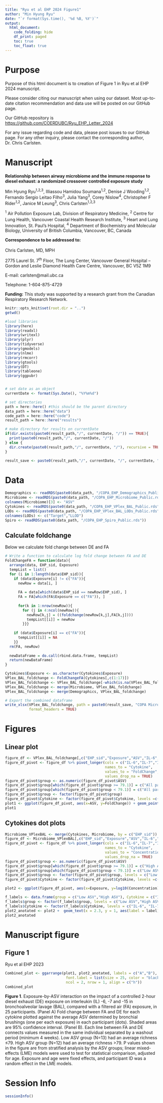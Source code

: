 ```yaml
---
title: "Ryu et al EHP 2024 Figure1"
author: "Min Hyung Ryu"
date: "`r format(Sys.time(), '%d %B, %Y')`"
output: 
  html_document:
    code_folding: hide
    df_print: paged
    toc: true
    toc_float: true
---
```


# Purpose

Purpose of this html document is to creation of Figure 1 in Ryu et al EHP 2024 manuscript.

Please consider citing our manuscript when using our dataset. Most up-to-date citation recommendation and data use will be posted on our GitHub page.

Our GitHub repository is <https://github.com/COERDUBC/Ryu_EHP_Letter_2024>

For any issue regarding code and data, please post issues to our GitHub page. For any other inquiry, please contact the corresponding author, Dr. Chris Carlsten.

# Manuscript

**Relationship between airway microbiome and the immune response to diesel exhaust: a randomized crossover controlled exposure study**

Min Hyung Ryu^1,2,3^, Illiassou Hamidou Soumana^1,2^, Denise J Wooding^1,2^, Fernando Sergio Leitao Filho^3^, Julia Yang^3^, Corey Nislow^4^, Christopher F Rider^1,2^, Janice M Leung^3^, Chris Carlsten^1,2,3^

^1^ Air Pollution Exposure Lab, Division of Respiratory Medicine, ^2^ Centre for Lung Health, Vancouver Coastal Health Research Institute, ^3^ Heart and Lung Innovation, St. Paul’s Hospital, ^4^ Department of Biochemistry and Molecular Biology, University of British Columbia, Vancouver, BC, Canada

**Correspondence to be addressed to:**\
\
Chris Carlsten, MD, MPH

2775 Laurel St. 7^th^ Floor, The Lung Center, Vancouver General Hospital – Gordon and Leslie Diamond Health Care Centre, Vancouver, BC V5Z 1M9

E-mail: carlsten\@mail.ubc.ca

Telephone: 1-604-875-4729

**Funding:** This study was supported by a research grant from the Canadian Respiratory Research Network.

```r
knitr::opts_knit$set(root.dir = "..")
getwd()

#load libraries
library(here)
library(readxl)
library(writexl)
library(plyr)
library(tidyverse)
library(gmodels)
library(nlme)
library(rmcorr)
library(gtools)
library(DT)
library(tableone)
library(ggpubr)


# set date as an object
currentDate <- format(Sys.Date(), "%Y%m%d")

# set directories
path = here::here() #this should be the parent directory 
data_path = here::here("data")
code_path = here::here("code")
result_path = here::here("results")

# make directory for results on currentDate
if(dir.exists(paste0(result_path,"/", currentDate, "/")) == TRUE){
  print(paste0(result_path,"/", currentDate, "/"))
} else {
  dir.create(paste0(result_path,"/", currentDate, "/"), recursive = TRUE)
}

result_save <- paste0(result_path,"/", currentDate, "/", currentDate, "_")

```

# Data

```r
Demographics <- readRDS(paste0(data_path, "/COPA_EHP_Demographics_Public.rds"))
Microbiome <- readRDS(paste0(data_path, "/COPA_EHP_Microbiome_Public.rds"))
colnames(Microbiome)[3] <- "ASV"
Cytokines <- readRDS(paste0(data_path, "/COPA_EHP_VPlex_BAL_Public.rds"))
LODs <- readRDS(paste0(data_path, "/COPA_EHP_VPlex_BAL_LODs_Public.rds"))
colnames(LODs) <- c("Target","LLOD")
Spiro <- readRDS(paste0(data_path, "/COPA_EHP_Spiro_Public.rds"))
```

## Calculate foldchange

Below we calculate fold change between DE and FA

```r
# Write a function to calculate log fold change between FA and DE
FoldChangeFA = function(data){
  arrange(data, EHP_sid, Exposure)
  tempList = list()
  for (i in 1:length(data$EHP_sid)){
    if (data$Exposure[i] != c("FA")){
      newRow = data[i, ]
      
      FA = data[which(data$EHP_sid == newRow$EHP_sid), ]
      FA = FA[which(FA$Exposure == c("FA")), ]
      
      for(k in 1:nrow(newRow)){  
        for (j in 4:ncol(newRow)){
          newRow[k,j] = ((foldchange(newRow[k,j],FA[k,j])))
          tempList[[i]] = newRow
        }}}
    
    if (data$Exposure[i] == c("FA")){
      tempList[[i]] = NA
    }}
  rm(FA, newRow)
  
  newDataFrame = do.call(rbind.data.frame, tempList)
  return(newDataFrame)
}

Cytokines$Exposure <- as.character(Cytokines$Exposure)
VPlex_BAL_foldchange <- FoldChangeFA(Cytokines[,c(1:17)])
VPlex_BAL_foldchange <- VPlex_BAL_foldchange[-which(is.na(VPlex_BAL_foldchange)), ]
VPlex_BAL_foldchange <- merge(Microbiome, VPlex_BAL_foldchange)
VPlex_BAL_foldchange <- merge(Demographics, VPlex_BAL_foldchange) 

# Export the combined dataframe
write_xlsx(VPlex_BAL_foldchange, path = paste0(result_save, "COPA Microbiome Vplex BAL (fold change) data.xlsx"), col_names = TRUE,
           format_headers = TRUE)

```

# Figures

## Linear plot

```r
figure_df <- VPlex_BAL_foldchange[,c("EHP_sid","Exposure","ASV","IL-6","IL-7","IL-15")]
figure_df_pivot <- figure_df %>% pivot_longer(cols = c("IL-6","IL-7","IL-15"),
                                              names_to = "Cytokine",
                                              values_to = "FoldChange",
                                              values_drop_na = TRUE)
figure_df_pivot$group <- as.numeric(figure_df_pivot$ASV)
figure_df_pivot$group[which(figure_df_pivot$group >= 79.1)] = c("All participants")
figure_df_pivot$group[which(figure_df_pivot$group < 79.1)] = c("All participants")
figure_df_pivot$group <- factor(figure_df_pivot$group)
figure_df_pivot$Cytokine <- factor(figure_df_pivot$Cytokine, levels =c("IL-6","IL-7","IL-15"))
plot1 <- ggplot(figure_df_pivot, aes(x=ASV, y=FoldChange)) + geom_point() + geom_smooth(method='lm') + facet_grid(Cytokine ~ group) + theme_light(base_size = 25) + ylab("Fold change in concentration (DE-FA)") + xlab("ASV")
plot1
```

## Cytokines dot plots

```r
Microbiome_VPlexBAL <- merge(Cytokines, Microbiome, by = c("EHP_sid"))
figure_df <- Microbiome_VPlexBAL[,c("EHP_sid","Exposure","ASV","IL-6","IL-7","IL-15")]
figure_df_pivot <- figure_df %>% pivot_longer(cols = c("IL-6","IL-7","IL-15"),
                                              names_to = "Cytokine",
                                              values_to = "Concentration",
                                              values_drop_na = TRUE)
figure_df_pivot$group <- as.numeric(figure_df_pivot$ASV)
figure_df_pivot$group[which(figure_df_pivot$group >= 79.1)] = c("High ASV")
figure_df_pivot$group[which(figure_df_pivot$group < 79.1)] = c("Low ASV")
figure_df_pivot$group <- factor(figure_df_pivot$group, levels = c("Low ASV","High ASV"))
figure_df_pivot$Cytokine <- factor(figure_df_pivot$Cytokine, levels =c("IL-6","IL-7","IL-15"))

plot2 <- ggplot(figure_df_pivot, aes(x=Exposure, y=log10(Concentration))) + geom_point()+ geom_line(aes(group=EHP_sid)) +facet_grid(Cytokine ~ group) + theme_light(base_size = 25) + ylab(expression(Log[10]~ concentration (pg/mL))) 

f_labels <- data.frame(group = c("Low ASV","High ASV"), Cytokine = c("IL-6", "IL-7", "IL-15"), label = c("p=0.05", "p=0.20", "p=0.03", "p=0.09","p=0.03","p=0.16"))
f_labels$group <- factor(f_labels$group, levels = c("Low ASV","High ASV"))
f_labels$Cytokine <- factor(f_labels$Cytokine, levels = c("IL-6", "IL-7", "IL-15"))
plot2_anotated <- plot2 +  geom_text(x = 2.3, y = 1, aes(label = label), data = f_labels)
plot2_anotated 
```

# Manuscript figure

## Figure 1

Ryu et al EHP 2023

```r

Combined_plot <- ggarrange(plot1, plot2_anotated, labels = c("A","B"),
                            font.label = list(size = 25, color = "black", face = "bold", family = NULL),
                            ncol = 2, nrow = 1, align = c("h"))
Combined_plot

```

**Figure 1**. Exposure-by-ASV interaction on the impact of a controlled 2-hour diesel exhaust (DE) exposure on interleukin (IL) -6, -7 and -15 in bronchoalveolar lavage (BAL), compared with a filtered air (FA) exposure, in 25 participants. (Panel A) Fold change between FA and DE for each cytokine plotted against the average ASV determined by bronchial brushings (one per each exposure) in each participant (dots). Shaded areas are 95% confidence interval. (Panel B). Each line between FA and DE connects values measured in the same individual separated by a washout period (minimum 4 weeks). Low ASV group (N=13) had an average richness ≤79. High ASV group (N=12) had an average richness \>79. P values shown in the figure are from stratified analysis by the ASV groups; linear mixed-effects (LME) models were used to test for statistical comparison, adjusted for age. Exposure and age were fixed effects, and participant ID was a random effect in the LME models.

# Session Info

```r
sessionInfo()
```
